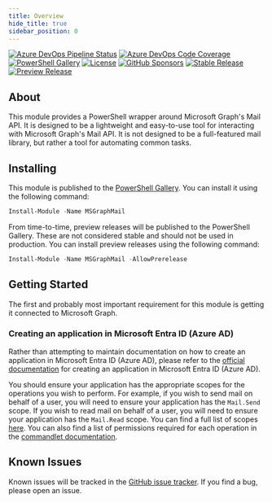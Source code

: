 ```yaml
---
title: Overview
hide_title: true
sidebar_position: 0
---
```


[![Azure DevOps Pipeline Status](https://img.shields.io/azure-devops/tests/MSPsUK/msgraphmail/4?style=for-the-badge)](https://dev.azure.com/MSPsUK/MSGraphMail/_build?definitionId=4)
[![Azure DevOps Code Coverage](https://img.shields.io/azure-devops/coverage/MSPsUK/msgraphmail/4?style=for-the-badge)](https://dev.azure.com/MSPsUK/MSGraphMail/_build?definitionId=4)
[![PowerShell Gallery](https://img.shields.io/powershellgallery/dt/msgraphmail?style=for-the-badge)](https://www.powershellgallery.com/packages/MSGraphMail/)
[![License](https://img.shields.io/github/license/homotechsual/msgraphmail?style=for-the-badge)](https://mit.license.homotechsual.dev)
[![GitHub Sponsors](https://img.shields.io/github/sponsors/homotechsual?style=for-the-badge)](https://github.com/sponsors/homotechsual/)
[![Stable Release](https://img.shields.io/powershellgallery/v/MSGraphMail?label=Stable+Release&style=for-the-badge)](https://www.powershellgallery.com/packages/MSGraphMail/)
[![Preview Release](https://img.shields.io/powershellgallery/v/MSGraphMail?label=Preview+Release&include_prereleases&style=for-the-badge)](https://www.powershellgallery.com/packages/MSGraphMail/)

## About

This module provides a PowerShell wrapper around Microsoft Graph's Mail API. It is designed to be a lightweight and easy-to-use tool for interacting with Microsoft Graph's Mail API. It is not designed to be a full-featured mail library, but rather a tool for automating common tasks.

## Installing

This module is published to the [PowerShell Gallery](https://www.powershellgallery.com/packages/MSGraphMail/). You can install it using the following command:

```powershell
Install-Module -Name MSGraphMail
```

From time-to-time, preview releases will be published to the PowerShell Gallery. These are not considered stable and should not be used in production. You can install preview releases using the following command:

```powershell
Install-Module -Name MSGraphMail -AllowPrerelease
```

## Getting Started

The first and probably most important requirement for this module is getting it connected to Microsoft Graph.

### Creating an application in Microsoft Entra ID (Azure AD)

Rather than attempting to maintain documentation on how to create an application in Microsoft Entra ID (Azure AD), please refer to the [official documentation](https://learn.microsoft.com/en-us/azure/active-directory/develop/howto-create-service-principal-portal) for creating an application in Microsoft Entra ID (Azure AD).

You should ensure your application has the appropriate scopes for the operations you wish to perform. For example, if you wish to send mail on behalf of a user, you will need to ensure your application has the `Mail.Send` scope. If you wish to read mail on behalf of a user, you will need to ensure your application has the `Mail.Read` scope. You can find a full list of scopes [here](https://docs.microsoft.com/en-us/graph/permissions-reference#mail-permissions). You can also find a list of permissions required for each operation in the [commandlet documentation](/modules/msgraphmail/commandlets/).

## Known Issues

Known issues will be tracked in the [GitHub issue tracker](https://github.com/homotechsual/msgraphmail/issues). If you find a bug, please open an issue.
